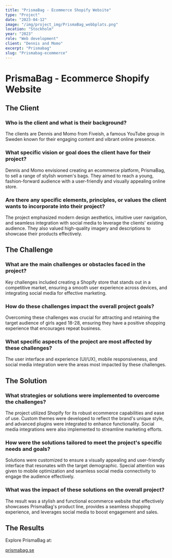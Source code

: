 ```yaml
---
title: "PrismaBag - Ecommerce Shopify Website"
type: "Project"
date: "2023-04-12"
image: "/img/project_img/PrismaBag_webbplats.png"
location: "Stockholm"
year: "2023"
role: "Web development"
client: "Dennis and Momo"
excerpt: "Prismabag"
slug: "Prismabag-ecommerce"
---
```


# PrismaBag - Ecommerce Shopify Website

## The Client

### Who is the client and what is their background?

The clients are Dennis and Momo from Fiveish, a famous YouTube group in Sweden known for their engaging content and vibrant online presence.

### What specific vision or goal does the client have for their project?

Dennis and Momo envisioned creating an ecommerce platform, PrismaBag, to sell a range of stylish women's bags. They aimed to reach a young, fashion-forward audience with a user-friendly and visually appealing online store.

### Are there any specific elements, principles, or values the client wants to incorporate into their project?

The project emphasized modern design aesthetics, intuitive user navigation, and seamless integration with social media to leverage the clients' existing audience. They also valued high-quality imagery and descriptions to showcase their products effectively.

## The Challenge

### What are the main challenges or obstacles faced in the project?

Key challenges included creating a Shopify store that stands out in a competitive market, ensuring a smooth user experience across devices, and integrating social media for effective marketing.

### How do these challenges impact the overall project goals?

Overcoming these challenges was crucial for attracting and retaining the target audience of girls aged 18-28, ensuring they have a positive shopping experience that encourages repeat business.

### What specific aspects of the project are most affected by these challenges?

The user interface and experience (UI/UX), mobile responsiveness, and social media integration were the areas most impacted by these challenges.

## The Solution

### What strategies or solutions were implemented to overcome the challenges?

The project utilized Shopify for its robust ecommerce capabilities and ease of use. Custom themes were developed to reflect the brand's unique style, and advanced plugins were integrated to enhance functionality. Social media integrations were also implemented to streamline marketing efforts.

### How were the solutions tailored to meet the project's specific needs and goals?

Solutions were customized to ensure a visually appealing and user-friendly interface that resonates with the target demographic. Special attention was given to mobile optimization and seamless social media connectivity to engage the audience effectively.

### What was the impact of these solutions on the overall project?

The result was a stylish and functional ecommerce website that effectively showcases PrismaBag's product line, provides a seamless shopping experience, and leverages social media to boost engagement and sales.

## The Results

Explore PrismaBag at:

<a href="https://prismabag.se" target="_blank">
  prismabag.se
</a>
